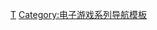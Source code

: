 <noinclude>{{Translating|||time=2016-01-17T01:43:52+00:00}}

</noinclude>{{Navbox
| name = 七龙珠游戏系列
| title = [[七龙珠]][[七龙珠系列电子游戏列表|游戏系列]]
| state = {{{state|autocollapse}}}
| listclass = hlist

|group1=[[FC游戏机|FC]]
|list1=
* [[七龙珠 神龙之谜|神龙之谜]]
* [[七龙珠 大魔王复活|大魔王复活]]
* [[七龙珠3 悟空传|悟空传]]
* [[七龙珠Z 强袭！赛亚人|强袭！赛亚人]]
* [[七龙珠ZII 激神弗理沙！！|激神弗理沙！！]]
* [[七龍珠ZIII 烈戰人造人|烈戰人造人]]
* [[七龙珠Z 激斗天下第一武道会|激斗天下第一武道会]]
* [[七龍珠Z外傳 賽亞人滅絕計畫|賽亞人滅絕計畫]]

|group2=[[超級任天堂|SFC]]
|list2=
* [[七龙珠Z 超级赛亚人传说|超级赛亚人传说]]
* [[七龙珠Z 超武斗传|超武斗传]]
* [[七龙珠Z 超武斗传2|超武斗传2]]
* [[七龙珠Z 超武斗传3|超武斗传3]]
* [[七龙珠Z 超悟空传 -突击编-|超悟空传 -突击编-]]
* [[七龙珠Z 超悟空传 -觉醒编-|超悟空传 -觉醒编-]]
* [[七龙珠Z HYPER DIMENSION|HYPER DIMENSION]]

|group3=[[Wii]]
|list3=
* [[七龙珠Z Sparking! NEO|Sparking! NEO]]
* [[七龙珠Z Sparking! METEOR|Sparking! METEOR]]
* [[七龙珠 天下一大冒険|天下一大冒険]]

|group4=[[任天堂Switch|NS]]
|list4=
* [[七龍珠Z 卡卡洛特]]

|group5=[[PlayStation (遊戲機)|PS]]
|list5=
* [[七龙珠Z Ultimate Battle 22|Ultimate Battle 22]]
* [[七龙珠Z 伟大的龙珠传说|伟大的龙珠传说]]
* [[七龙珠 FINAL BOUT|FINAL BOUT]]

|group6=[[PlayStation 2|PS2]]
|list6=
* [[七龙珠Z 武道會|武道會]]
* [[七龙珠Z 武道會2|武道會2]]
* [[七龙珠Z 武道會3|武道會3]]
* [[七龙珠Z Sparking!|Sparking!]]
* [[超七龙珠Z|超]]
* [[七龙珠Z Sparking! NEO|Sparking! NEO]]
* [[七龙珠Z Sparking! METEOR|Sparking! METEOR]]
* [[七龙珠Z Infinite World|Infinite World]]

|group7=[[PlayStation 3|PS3]]
|list7=
* [[七龙珠Z Burst Limit|Burst Limit]]
* [[七龙珠 Raging Blast|Raging Blast]]
* [[七龙珠 Raging Blast2|Raging Blast2]]
* [[七龙珠 Ultimate Blast|Ultimate Blast]]
* [[七龙珠Z Battle of Z|Battle of Z]]
* [[七龍珠 異戰|異戰]]

|group8=[[PlayStation 4|PS4]]
|list8=
* [[七龍珠 異戰|異戰]]
* [[七龍珠 異戰2|異戰2]]
* [[七龍珠Z 卡卡洛特]]

|group9=[[世嘉土星|SS]]
|list9=
* [[七龙珠Z 真武斗传|真武斗传]]
* [[七龙珠Z 伟大的龙珠传说|伟大的龙珠传说]]

|group10=[[Xbox 360]]
|list10=
* [[七龙珠Z Burst Limit|Burst Limit]]
* [[七龙珠 Raging Blast|Raging Blast]]
* [[七龙珠 Raging Blast|Raging Blast2]]
* [[七龙珠 Ultimate Blast|Ultimate Blast]]
* [[七龙珠Z Battle of Z|Battle of Z]]
* [[七龍珠 異戰|異戰]]
* [[七龍珠 異戰2|異戰2]]

|group11=[[Xbox One]]
|list11=
* [[七龍珠 異戰|異戰]]
* [[七龍珠 異戰2|異戰2]]
* [[七龍珠Z 卡卡洛特]]

|group12=[[Game Boy|GB]]/[[Game Boy Color|GBC]]
|list12=
* [[七龙珠Z 悟空飞翔传|悟空飞翔传]]
* [[七龙珠Z 悟空激斗传|悟空激斗传]]
* [[七龙珠Z 傳說的超戰士們|傳說的超戰士們]]

|group13=[[Game Boy Advance|GBA]]
|list13=
* [[七龙珠Z 舞空鬥剧|舞空斗剧]]
* [[七龙珠Z 悟空传说|悟空传说]]
* [[七龙珠Z 悟空传说II|悟空传说II]]
* [[七龙珠Z Buu's Fury|Buu's Fury]]
* [[七龙珠GT Transformation|GT Transformation]]
* [[七龙珠大冒险|大冒险]]

|group14=[[任天堂DS|DS]]
|list14=
* [[七龙珠Z 舞空烈战|舞空烈战]]
* [[七龙珠Z 遥远的悟空传说|遥远的悟空传说]]
* [[七龙珠DS|DS]]
* [[七龙珠改 赛亚人来袭|赛亚人来袭]]
* [[七龙珠DS2 突击！红缎带军团|DS2 突击！红缎带军团]]
* [[七龙珠改 究极武斗传|究极武斗传]]

|group15=[[任天堂3DS|3DS]]
|list15=
* [[七龍珠群雄|究极任务]]
* [[七龍珠群雄|究极任务2]]
* [[Jump传奇列传|Jump传奇列传]]
* [[七龙珠Z 超究极武斗传|超究极武斗传]]
* [[七龍珠 融合|融合]]

|group16=[[PlayStation Portable|PSP]]
|list16=
* [[七龙珠Z 真武道会|真武道会]]
* [[七龙珠Z 真武道会2|真武道会2]]
* [[七龙珠 进化|七龙珠 进化]]
* [[七龙珠 Tenkaichi Tag Team|Tenkaichi Tag Team]]

|group17=[[PlayStation Vita|PS Vita]]
|list17=
* [[七龙珠Z BATTLE OF Z|BATTLE OF Z]]

|group18=其他家用游戏机
|list18=
* [[七龍珠 神龍大秘境|神龍大秘境]] <small>（[[Super Cassette Vision|SCV]]）</small>
* [[七龙珠Z 武勇烈传|武勇烈传]] <small>([[Mega Drive|MD]])</small>
* [[七龙珠Z 伟大的孙悟空传说|伟大的孙悟空传说]] <small>([[PC Engine|PCE]])</small>
* [[七龍珠Z外傳 賽亞人滅絕計畫|真賽亞人滅絕計畫]] <small>([[Playdia]])</small>
* [[動畫設計師 七龍珠Z|動畫設計師]] <small>（[[Apple Pippin]]）</small>
* [[七龙珠 (WonderSwan)|七龍珠]] <small>([[WonderSwan Color|WSC]])</small>
* [[七龙珠Z (遊戲)]] <small>([[GameCube|GC]])</small>

|group19=专用机器
|list19=
* [[七龙珠Z 戰鬥體感龜派氣功|戰鬥體感龜派氣功]]
* [[七龙珠Z 戰鬥體感龜派氣功2|戰鬥體感龜派氣功2]]
* [[龍珠雷達]]

|group20=[[街机|AC]]
|list20=
* [[七龙珠Z (街機遊戲)]]
* [[七龙珠Z2 Super Battle|Super Battle]]
* [[七龙珠Z V.R.V.S|V.R.V.S]]
* [[超七龙珠Z|超]]
* [[七龙珠 ZENKAIバトルロイヤル|ZENKAIバトルロイヤル]]

|group21=[[TCAG|TCAG]]
|list21=
* [[DATA CARDDASS 七龙珠Z|DATA CARDDASS Z]]
* [[DATA CARDDASS 七龙珠Z2|DATA CARDDASS Z2]]
* [[七龙珠Z 爆烈IMPACT|爆裂IMPACT]]
* [[七龙珠Z W爆烈IMPACT|W爆烈IMPACT]]
* [[七龙珠改 DRAGON BATTLERS|DRAGON BATTLERS]]
* [[七龍珠英雄|英雄]]

|group22=[[个人电脑|PC]]
|list22=
* [[動畫設計師 七龍珠Z|動畫設計師]]
* [[七龙珠Online|Online]]
* [[七龍珠 異戰|異戰]]
* [[七龍珠 異戰2|異戰2]]

|group23=[[跨界作品|跨界]]
|list23=
* [[Famicom Jump 英雄列传|Famicom Jump]] <small>(FC)</small>
* [[Famicom Jump II 最强的7人|Famicom Jump II]] <small>(FC)</small>
* [[Jump Super Stars]] <small>(DS)</small>
* [[バトルスタジアム D.O.N]] <small>(PS2/GC)</small>
* [[Jump Ultimate Stars]] <small>(DS)</small>
* [[ジェイスターズ ビクトリーバーサス]] <small>(PS3/PS Vita)</small>
}}<noinclude>

{{DEFAULTSORT:Dragon Ball}}
[[Category:七龙珠系列电子游戏|T]]
[[Category:电子游戏系列导航模板]]
</noinclude>